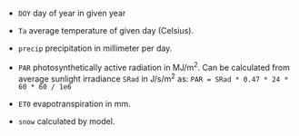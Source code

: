- `DOY` day of year in given year

- `Ta` average temperature of given day (Celsius).

- `precip` precipitation in millimeter per day.

- `PAR` photosynthetically active radiation in MJ/m^2^. Can be calculated 
  from average sunlight irradiance `SRad` in J/s/m^2^ as: 
  `PAR = SRad * 0.47 * 24 * 60 * 60 / 1e6`

- `ET0` evapotranspiration in mm.

- `snow` calculated by model.
